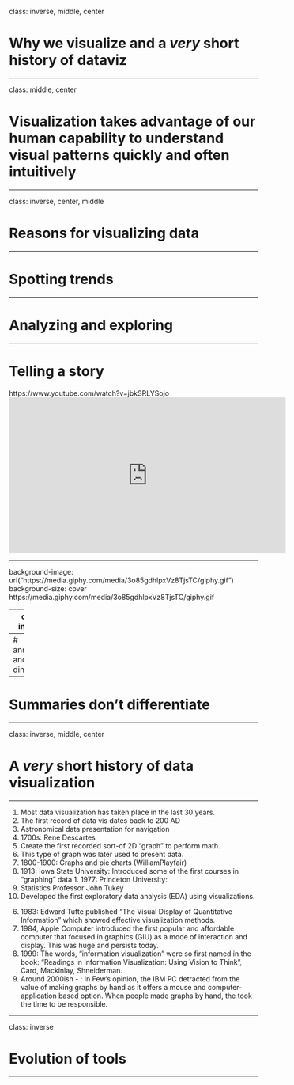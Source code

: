 class: inverse, middle, center

# Why we visualize and a _very_ short history of dataviz

---

class: middle, center

# Visualization takes advantage of our human capability to understand visual patterns **quickly** and often **intuitively**

---

class: inverse, center, middle

# Reasons for visualizing data

---

# Spotting trends



---

# Analyzing and exploring



---

# Telling a story

https://www.youtube.com/watch?v=jbkSRLYSojo
<iframe width="560" height="315" src="https://www.youtube.com/embed/8lXdyD2Yzls" frameborder="0" allow="accelerometer; autoplay; encrypted-media; gyroscope; picture-in-picture" allowfullscreen></iframe>


---

background-image: url("https://media.giphy.com/media/3o85gdhlpxVz8TjsTC/giphy.gif
")
background-size: cover
https://media.giphy.com/media/3o85gdhlpxVz8TjsTC/giphy.gif

---
class: inverse

# Numbers can lie!

---
# anscombe and dinosair

---

# Summaries don't differentiate

---

class: inverse, middle, center

# A _very_ short history of data visualization

---


1. Most data visualization has taken place in the last 30 years.
1. The first record of data vis dates back to 200 AD
1. Astronomical data presentation for navigation
1. 1700s: Rene Descartes
1. Create the first recorded sort-of 2D “graph” to perform math.
1. This type of graph was later used to present data.
1. 1800-1900: Graphs and pie charts (WilliamPlayfair)
1. 1913: Iowa State University: Introduced some of the first courses in “graphing” data 1. 1977: Princeton University:
1. Statistics Professor John Tukey
1. Developed the first exploratory data analysis (EDA) using visualizations.

  6) 1983: Edward Tufte published “The Visual Display of Quantitative Information” which showed effective visualization methods.
7) 1984, Apple Computer introduced the first popular and affordable computer that focused in graphics (GIU) as a mode of interaction and display. This was huge and persists today.
8) 1999: The words, “information visualization” were so first named in the book: “Readings in Information Visualization: Using Vision to Think”, Card, Mackinlay, Shneiderman.
9) Around 2000ish - : In Few’s opinion, the IBM PC detracted from the value of making graphs by hand as it offers a mouse and computer-application based option. When people made graphs by hand, the took the time to be responsible.

---

class: inverse

# Evolution of tools

---





